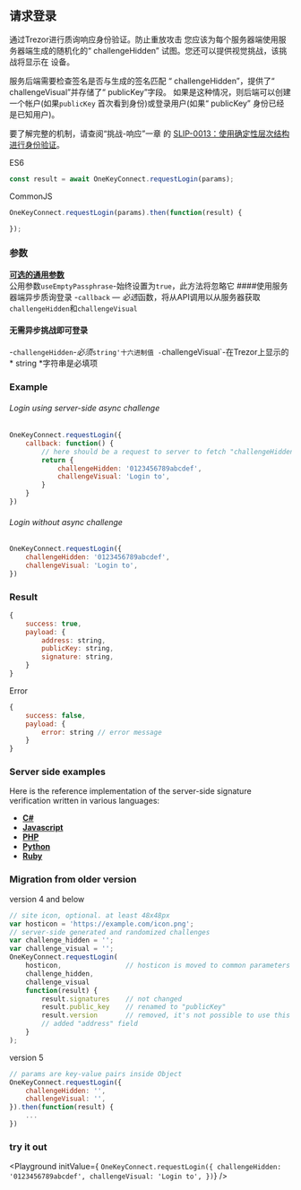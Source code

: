 
## 请求登录

通过Trezor进行质询响应身份验证。防止重放攻击
您应该为每个服务器端使用服务器端生成的随机化的“ challengeHidden”
试图。您还可以提供视觉挑战，该挑战将显示在
设备。

服务后端需要检查签名是否与生成的签名匹配
“ challengeHidden”，提供了“ challengeVisual”并存储了“ publicKey”字段。
如果是这种情况，则后端可以创建一个帐户(如果`publicKey`
首次看到身份)或登录用户(如果“ publicKey”
身份已经是已知用户)。

要了解完整的机制，请查阅“挑战-响应”一章
的
[SLIP-0013：使用确定性层次结构进行身份验证](https://github.com/satoshilabs/slips/blob/master/slip-0013.md)。


ES6
```javascript
const result = await OneKeyConnect.requestLogin(params);
```

CommonJS
```javascript
OneKeyConnect.requestLogin(params).then(function(result) {

});
```

### 参数
[****可选的通用参数****](./commonParams)
<br/>
公用参数`useEmptyPassphrase`-始终设置为`true`，此方法将忽略它
####使用服务器端异步质询登录
-`callback` — *必选*函数，将从API调用以从服务器获取`challengeHidden`和`challengeVisual`

#### 无需异步挑战即可登录
-`challengeHidden`-*必须*`string'十六进制值
-`challengeVisual`-在Trezor上显示的* string *字符串是必填项

### Example
###### Login using server-side async challenge
```javascript
OneKeyConnect.requestLogin({
    callback: function() {
        // here should be a request to server to fetch "challengeHidden" and "challengeVisual"
        return {
            challengeHidden: '0123456789abcdef',
            challengeVisual: 'Login to',
        }
    }
})
```

###### Login without async challenge
```javascript
OneKeyConnect.requestLogin({
    challengeHidden: '0123456789abcdef',
    challengeVisual: 'Login to',
})
```

### Result
```javascript
{
    success: true,
    payload: {
        address: string,
        publicKey: string,
        signature: string,
    }
}
```
Error
```javascript
{
    success: false,
    payload: {
        error: string // error message
    }
}
```

### Server side examples

Here is the reference implementation of the server-side signature verification
written in various languages:

- [**C#**](server/server.cs)
- [**Javascript**](server/server.js)
- [**PHP**](server/server.php)
- [**Python**](server/server.py)
- [**Ruby**](server/server.rb)



### Migration from older version

version 4 and below
```javascript
// site icon, optional. at least 48x48px
var hosticon = 'https://example.com/icon.png';
// server-side generated and randomized challenges
var challenge_hidden = '';
var challenge_visual = '';
OneKeyConnect.requestLogin(
    hosticon,                // hosticon is moved to common parameters
    challenge_hidden,
    challenge_visual
    function(result) {
        result.signatures    // not changed
        result.public_key    // renamed to "publicKey"
        result.version       // removed, it's not possible to use this method witch outdated firmware
        // added "address" field
    }
);
```
version 5
```javascript
// params are key-value pairs inside Object
OneKeyConnect.requestLogin({
    challengeHidden: '',
    challengeVisual: '',
}).then(function(result) {
    ...
})
```


### try it out
<Playground
    initValue={
`OneKeyConnect.requestLogin({
    challengeHidden: '0123456789abcdef',
    challengeVisual: 'Login to',
})`}
/>

